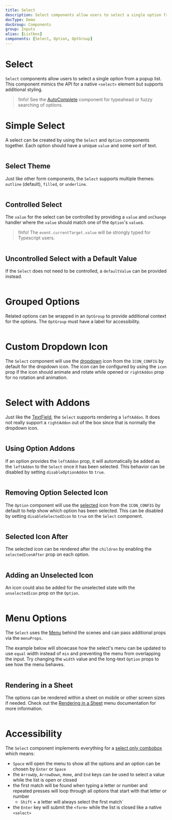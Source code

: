 ```yaml
---
title: Select
description: Select components allow users to select a single option from a popup list. This component mimics the API for a native select element but supports additional styling.
docType: Demo
docGroup: Components
group: Inputs
alias: [Listbox]
components: [Select, Option, OptGroup]
---
```


# Select

`Select` components allow users to select a single option from a popup list.
This component mimics the API for a native `<select>` element but supports
additional styling.

> !Info! See the [AutoComplete](/components/autocomplete) component for
> typeahead or fuzzy searching of options.

# Simple Select

A select can be created by using the `Select` and `Option` components together.
Each option should have a unique `value` and some sort of text.

```demo source="./SimpleSelect.tsx"

```

## Select Theme

Just like other form components, the `Select` supports multiple themes:
`outline` (default), `filled`, or `underline`.

```demo source="./SelectTheme.tsx"

```

## Controlled Select

The `value` for the select can be controlled by providing a `value` and
`onChange` handler where the `value` should match one of the `Option`'s `value`s.

> !Info! The `event.currentTarget.value` will be strongly typed for Typescript users.

```demo source="./ControlledSelectExample.tsx"

```

## Uncontrolled Select with a Default Value

If the `Select` does not need to be controlled, a `defaultValue` can be provided
instead.

```demo source="./UncontrolledSelectExample.tsx"

```

# Grouped Options

Related options can be wrapped in an `OptGroup` to provide additional context
for the options. The `OptGroup` must have a label for accessibility.

```demo source="./SelectionGroupsExample.tsx"

```

# Custom Dropdown Icon

The `Select` component will use the
[dropdown](/customization/icon-config#dropdown) icon from the `ICON_CONFIG` by
default for the dropdown icon. The icon can be configured by using the `icon`
prop if the icon should animate and rotate while opened or `rightAddon` prop
for no rotation and animation.

```demo source="./CustomDropdownIcon.tsx"

```

# Select with Addons

Just like the [TextField](/components/text-field), the `Select` supports
rendering a `leftAddon`. It does not really support a `rightAddon` out of the
box since that is normally the dropdown icon.

```demo source="./SelectWithAddons.tsx"

```

## Using Option Addons

If an option provides the `leftAddon` prop, it will automatically be added as
the `leftAddon` to the `Select` once it has been selected. This behavior can be
disabled by setting `disableOptionAddon` to `true`.

```demo source="./UsingOptionAddons.tsx"

```

## Removing Option Selected Icon

The `Option` component will use the
[selected](/customization/icon-config#selected) icon from the `ICON_CONFIG` by
default to help show which option has been selected. This can be disabled by
setting `disableSelectedIcon` to `true` on the `Select` component.

```demo source="./RemovingOptionSelectedIconExample.tsx"

```

## Selected Icon After

The selected icon can be rendered after the `children` by enabling the
`selectedIconAfter` prop on each option.

```demo source="./SelectedIconAfterExample.tsx"

```

## Adding an Unselected Icon

An icon could also be added for the unselected state with the `unselectedIcon`
prop on the `Option`.

```demo source="./AddingAnUnselectedIcon.tsx"

```

# Menu Options

The `Select` uses the [Menu](/components/menu) behind the scenes and can pass
additional props via the `menuProps`.

The example below will showcase how the select's menu can be updated to use
`equal` width instead of `min` and preventing the menu from overlapping the
input. Try changing the `width` value and the long-text `Option` props to see
how the menu behaves.

```demo source="./MenuOptionsExample.tsx"

```

## Rendering in a Sheet

The options can be rendered within a sheet on mobile or other screen sizes if
needed. Check out the
[Rendering in a Sheet](http://localhost:3000/components/menu#rendering-in-a-sheet)
menu documentation for more information.

```demo source="./RenderingWithinASheet.tsx"

```

# Accessibility

The `Select` component implements everything for a [select only combobox](https://www.w3.org/WAI/ARIA/apg/patterns/combobox/)
which means:

- `Space` will open the menu to show all the options and an option can be chosen
  by `Enter` or `Space`
- the `ArrowUp`, `ArrowDown`, `Home`, and `End` keys can be used to select a
  value while the list is open or closed
- the first match will be found when typing a letter or number and repeated
  presses will loop through all options that start with that letter or number
  - `Shift` + a letter will always select the first match`
- the `Enter` key will submit the `<form>` while the list is closed like a
  native `<select>`

```demo source="./AccessibilityExample.tsx"

```

